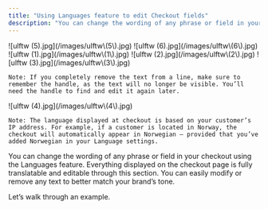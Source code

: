 ```yaml
---
title: "Using Languages feature to edit Checkout fields"
description: "You can change the wording of any phrase or field in your checkout using the Languages feature. Everything displayed on the checkout page is fully translated"
---
```


<Steps>
  <Step title="Select your desired store under Stores.">
    ![ulftw (5).jpg](/images/ulftw\(5\).jpg)
  </Step>
  <Step title="Select the Languages tab in the menu. Click on the language you would like to modify.">
    ![ulftw (6).jpg](/images/ulftw\(6\).jpg)
  </Step>
  <Step title="While previewing your checkout, copy the text you want to modify.">
    ![ulftw (1).jpg](/images/ulftw\(1\).jpg)
  </Step>
  <Step title="Paste the text into the search bar to locate it.">
    ![ulftw (2).jpg](/images/ulftw\(2\).jpg)
  </Step>
  <Step title="Edit or remove the text as needed, then click Save and Close.">
    ![ulftw (3).jpg](/images/ulftw\(3\).jpg)

    Note: If you completely remove the text from a line, make sure to remember the handle, as the text will no longer be visible. You’ll need the handle to find and edit it again later.
  </Step>
  <Step title="Preview the checkout again to see your changes.">
    ![ulftw (4).jpg](/images/ulftw\(4\).jpg)

    Note: The language displayed at checkout is based on your customer’s IP address. For example, if a customer is located in Norway, the checkout will automatically appear in Norwegian — provided that you’ve added Norwegian in your Language settings.
  </Step>
</Steps>

You can change the wording of any phrase or field in your checkout using the Languages feature. Everything displayed on the checkout page is fully translatable and editable through this section. You can easily modify or remove any text to better match your brand’s tone.

Let’s walk through an example.